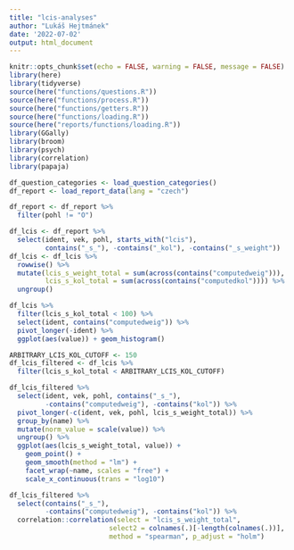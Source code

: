 ```yaml
---
title: "lcis-analyses"
author: "Lukáš Hejtmánek"
date: '2022-07-02'
output: html_document
---
```

```r
knitr::opts_chunk$set(echo = FALSE, warning = FALSE, message = FALSE)
library(here)
library(tidyverse)
source(here("functions/questions.R"))
source(here("functions/process.R"))
source(here("functions/getters.R"))
source(here("functions/loading.R"))
source(here("reports/functions/loading.R"))
library(GGally)
library(broom)
library(psych)
library(correlation)
library(papaja)
```

```r
df_question_categories <- load_question_categories()
df_report <- load_report_data(lang = "czech")
```

```r
df_report <- df_report %>%
  filter(pohl != "O")
```

```r
df_lcis <- df_report %>%
  select(ident, vek, pohl, starts_with("lcis"),
         contains("_s_"), -contains("_kol"), -contains("_s_weight"))
df_lcis <- df_lcis %>%
  rowwise() %>%
  mutate(lcis_s_weight_total = sum(across(contains("computedweig"))),
         lcis_s_kol_total = sum(across(contains("computedkol")))) %>%
  ungroup()

```

```r
df_lcis %>%
  filter(lcis_s_kol_total < 100) %>%
  select(ident, contains("computedweig")) %>%
  pivot_longer(-ident) %>%
  ggplot(aes(value)) + geom_histogram()
```

```r
ARBITRARY_LCIS_KOL_CUTOFF <- 150
df_lcis_filtered <- df_lcis %>%
  filter(lcis_s_kol_total < ARBITRARY_LCIS_KOL_CUTOFF)
```

```r
df_lcis_filtered %>%
  select(ident, vek, pohl, contains("_s_"),
         -contains("computedweig"), -contains("kol")) %>%
  pivot_longer(-c(ident, vek, pohl, lcis_s_weight_total)) %>%
  group_by(name) %>%
  mutate(norm_value = scale(value)) %>%
  ungroup() %>%
  ggplot(aes(lcis_s_weight_total, value)) +
    geom_point() +
    geom_smooth(method = "lm") +
    facet_wrap(~name, scales = "free") +
    scale_x_continuous(trans = "log10")
```

```r
df_lcis_filtered %>%
  select(contains("_s_"),
         -contains("computedweig"), -contains("kol")) %>%
  correlation::correlation(select = "lcis_s_weight_total",
                         select2 = colnames(.)[-length(colnames(.))],
                         method = "spearman", p_adjust = "holm")
```
